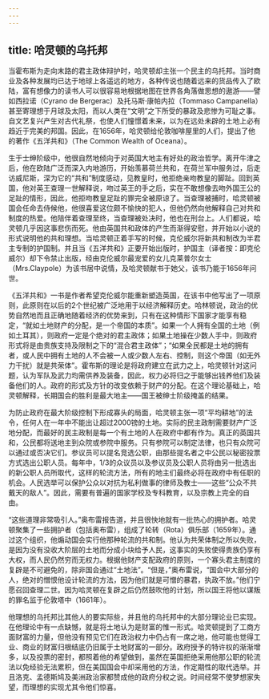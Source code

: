 ```yaml
---
---
---
```

title: 哈灵顿的乌托邦
---




当霍布斯为走向末路的君主政体辩护时，哈灵顿却主张一个民主的乌托邦。当时商业及各种发展均已达于地球上各遥远的地方，各种传说也随着远来的货品传入了欧陆，富有想像力的读书人可以很容易地根据地图在世界各角落做思想的遨游——譬如西拉诺（Cyrano de Bergerac）及托马斯·康帕内拉（Tommaso Campanella）甚至寄理想于月球及太阳，而以人类在“文明”之下所受的暴政及悲惨为可耻之事。自文艺复兴产生对古代礼祭，也使人们憧憬着未来，以为在远处未辟的土地上必有趋近于完美的邦国。因此，在1656年，哈灵顿给伦敦咖啡屋里的人们，提出了他的著作《五洋共和》（The Common Wealth of Oceana）。

生于士绅阶级中，他很自然地倾向于对英国大地主有好处的政治哲学。离开牛津之后，他在欧陆广泛而深入内地游历，开始羡慕荷兰共和，在荷兰军中服务过，后走访威尼斯，深为它的“共和”制度感动，见教皇时，他拒绝亲吻教皇的脚趾。回到英国，他对英王查理一世解释说，吻过英王的手之后，实在不敢想像去吻外国王公的足趾的情形，因此，他拒吻教皇足趾的罪完全被原谅了。当查理被捕时，哈灵顿被国会任命去侍候他，他很喜爱这位颇不愉快的犯人，但他仍然向他解释自己对共和制度的热爱。他陪伴着查理至终，当查理被处决时，他也在刑台上。人们都说，哈灵顿几乎因这事悲伤而死。他由英国共和政体的产生而渐得安慰，并开始以小说的形式说明他的共和理想。当哈灵顿正着手写的时候，克伦威尔将新共和制改为半君主专制的护国制。并且当《五洋共和》正要开始出版时，护国主（译者按：即克伦威尔）却下令禁止出版，经由克伦威尔最宠爱的女儿克莱普尔女士（Mrs.Claypole）为该书居中说情，及哈灵顿献书于她父，该书乃能于1656年问世。

《五洋共和》一书是作者希望克伦威尔能重新塑造英国，在该书中他写出了一项原则，此原则在以后的2个世纪被广泛地用于以经济解释历史。哈林顿说，政治的优势自然地而且正确地随着经济的优势来到，只有在这种情形下国家才能享有稳定，“就如土地财产的分配，是一个帝国的本质”。如果一个人拥有全国的土地（例如土耳其），则政府一定是个绝对的君主政体；如果土地操在少数人手中，则政府形式将是由贵族支持及限制之下的“混合君主政体”；“如果全民都是土地的拥有者，或人民中拥有土地的人不会被一人或少数人左右、控制，则这个帝国（如无外力干扰）就是共荣体”。霍布斯的理论是将政府建立在武力之上，哈灵顿针对这问题，认为军队及武力均需供养及装备，因此，权力必将归之于能够出钱养他们及装备他们的人。政府的形式及方针的改变依赖于财产的分配。在这个理论基础上，哈灵顿解释，长期国会的胜利是最大地主——国王被绅士阶级掩盖的结果。

为防止政府在最大阶级控制下形成寡头的局面，哈灵顿主张一项“平均耕地”的法令，任何人在一年中不能出让超过2000镑的土地。实际的民主政制需要财产广泛地分配，而最好的民主政制是每一个有土地的人在政府中都有作为。真正的英国共和，公民都将送地主到众院或参院中服务。只有参院可以制定法律，也只有众院可以通过或否决它们。参议员可以提名竞选公职，由那些提名者之中公民以秘密投票方式选出公职人员。每年中，1/3的众议员以及参议员及公职人员将由另一批选出的新公职人员所取代，这样的轮流方法，所有的地主们最终必将在政府中有任职的机会。人民选举可以保护公众以对抗为私利做事的律师及教士——这些“公众不共戴天的敌人”。因此，需要有普遍的国家学校及专科教育，以及宗教上完全的自由。

“这些道理非常吸引人。”奥布雷报告道，并且很快地就有一批热心的拥护者。哈灵顿聚集了一些拥护者（包括奥布雷），组成了轮转（Rota）俱乐部（1659年）。通过这个组织，他煽动国会实行他那种轮流的共和制。他认为共荣体制之所以失败，是因为没有没收大阶层的土地而分成小块给予人民，这事实的失败使得贵族仍享有大权，而人民仍然穷而无权力。根据他财产支配政府的原则，一个寡头君主制度的复辟是不可避免的，除非国会通过“土地法”。“但是，”奥布雷说，“国会中大部分的人，绝对的憎恨他设计轮流的方法，因为他们就是可憎的暴君，执政不放。”他们宁愿召回查理二世。因为哈灵顿在复辟之后仍然鼓吹他的计划，所以国王将他以谋叛的罪名监于伦敦塔中（1661年）。

他理想的乌托邦比其他人的要实际些，并且他的乌托邦中的大部分理论业已实现。在他理论中有一点缺憾，就是将土地认为是财富的惟一形式。哈灵顿提到了工商方面财富的力量，但他没有预见它们在政治权力中仍占有一席之地，他可能也觉得工业、商业的财富归根结底仍旧属于土地财富的一部分。政府授予的特许权的渐渐增多，以及投票的密封，都照着他的希望做到，虽然在英国拒绝采用他那公职的轮流法以免经验无法累积，但在美国国会中却采用他的方法，作定期性的取代选举。并且洛克、孟德斯鸠及美洲政治家都赞成他的政府分权之说。时间经常不使梦想家失望，而理想的实现尤其令他们惊喜。